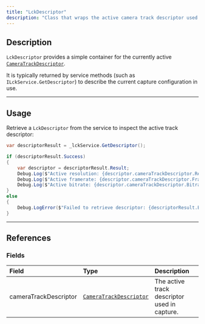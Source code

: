 ```yaml
---
title: "LckDescriptor"
description: "Class that wraps the active camera track descriptor used in capture."
---
```


## Description

`LckDescriptor` provides a simple container for the currently active [`CameraTrackDescriptor`](/api-reference/struct/CameraTrackDescriptor).

It is typically returned by service methods (such as `ILckService.GetDescriptor`) to describe the current capture configuration in use.

---

## Usage

Retrieve a `LckDescriptor` from the service to inspect the active track descriptor:

```c#
var descriptorResult = _lckService.GetDescriptor();

if (descriptorResult.Success)
{
    var descriptor = descriptorResult.Result;
    Debug.Log($"Active resolution: {descriptor.cameraTrackDescriptor.Resolution.Width}x{descriptor.cameraTrackDescriptor.Resolution.Height}");
    Debug.Log($"Active framerate: {descriptor.cameraTrackDescriptor.Framerate}");
    Debug.Log($"Active bitrate: {descriptor.cameraTrackDescriptor.Bitrate}");
}
else
{
    Debug.LogError($"Failed to retrieve descriptor: {descriptorResult.ErrorMessage}");
}
```

---

## References

### Fields

| Field                 | Type                  | Description                                  |
| :-------------------- | :-------------------- | :------------------------------------------- |
| cameraTrackDescriptor | [`CameraTrackDescriptor`](/api-reference/struct/CameraTrackDescriptor) | The active track descriptor used in capture. |